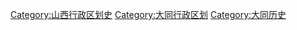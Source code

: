 [[Category:山西行政区划史|Category:山西行政区划史]]
[[Category:大同行政区划|Category:大同行政区划]]
[[Category:大同历史|Category:大同历史]]